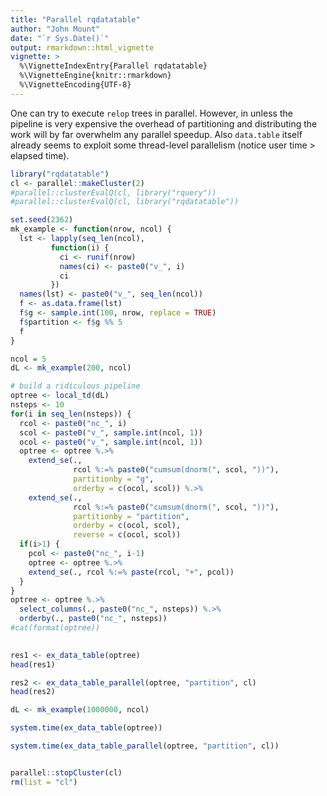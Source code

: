 ```yaml
---
title: "Parallel rqdatatable"
author: "John Mount"
date: "`r Sys.Date()`"
output: rmarkdown::html_vignette
vignette: >
  %\VignetteIndexEntry{Parallel rqdatatable}
  %\VignetteEngine{knitr::rmarkdown}
  %\VignetteEncoding{UTF-8}
---
```


One can try to execute `relop` trees in parallel. However, in unless the pipeline is very expensive
the overhead of partitioning and distributing the work will by far overwhelm any parallel speedup.
Also `data.table` itself already seems to exploit some thread-level parallelism (notice user time > elapsed time).

```r
library("rqdatatable")
cl <- parallel::makeCluster(2)
#parallel::clusterEvalQ(cl, library("rquery"))
#parallel::clusterEvalQ(cl, library("rqdatatable"))

set.seed(2362)
mk_example <- function(nrow, ncol) {
  lst <- lapply(seq_len(ncol),
         function(i) {
           ci <- runif(nrow)
           names(ci) <- paste0("v_", i)
           ci
         })
  names(lst) <- paste0("v_", seq_len(ncol))
  f <- as.data.frame(lst)
  f$g <- sample.int(100, nrow, replace = TRUE)
  f$partition <- f$g %% 5 
  f
}

ncol = 5
dL <- mk_example(200, ncol)

# build a ridiculous pipeline
optree <- local_td(dL)
nsteps <- 10
for(i in seq_len(nsteps)) {
  rcol <- paste0("nc_", i)
  scol <- paste0("v_", sample.int(ncol, 1))
  ocol <- paste0("v_", sample.int(ncol, 1))
  optree <- optree %.>%
    extend_se(., 
              rcol %:=% paste0("cumsum(dnorm(", scol, "))"),
              partitionby = "g", 
              orderby = c(ocol, scol)) %.>%
    extend_se(., 
              rcol %:=% paste0("cumsum(dnorm(", scol, "))"),
              partitionby = "partition", 
              orderby = c(ocol, scol),
              reverse = c(ocol, scol)) 
  if(i>1) {
    pcol <- paste0("nc_", i-1)
    optree <- optree %.>%
    extend_se(., rcol %:=% paste(rcol, "+", pcol))
  }
}
optree <- optree %.>%
  select_columns(., paste0("nc_", nsteps)) %.>%
  orderby(., paste0("nc_", nsteps))
#cat(format(optree))
                   

res1 <- ex_data_table(optree)
head(res1)

res2 <- ex_data_table_parallel(optree, "partition", cl)
head(res2)

dL <- mk_example(1000000, ncol)

system.time(ex_data_table(optree))

system.time(ex_data_table_parallel(optree, "partition", cl))


parallel::stopCluster(cl)
rm(list = "cl")
```
